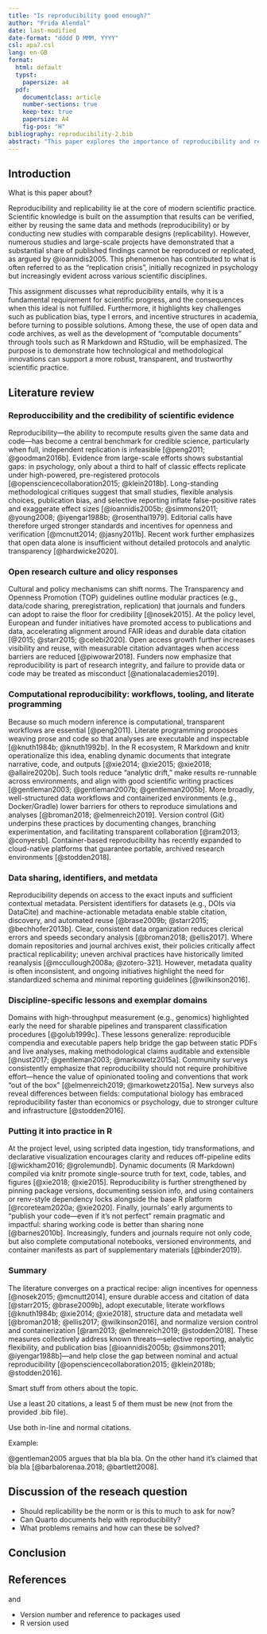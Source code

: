 ```yaml
---
title: "Is reproducibility good enough?"
author: "Frida Alendal"
date: last-modified
date-format: "dddd D MMM, YYYY"
csl: apa7.csl
lang: en-GB
format:
  html: default
  typst:
    papersize: a4
  pdf:
    documentclass: article
    number-sections: true
    keep-tex: true
    papersize: A4
    fig-pos: "H"
bibliography: reproducibility-2.bib
abstract: "This paper explores the importance of reproducibility and replicability in scientific research. It reviews key challenges such as publication bias, type I errors, and the replication crisis, while also considering solutions including open science practices and computable documents like Quarto. The discussion argues that replicability is an aspirational goal, but reproducibility must serve as the minimum standard to maintain credibility and trust in science." 
---
```




## Introduction

What is this paper about?

Reproducibility and replicability lie at the core of modern scientific practice. Scientific knowledge is built on the assumption that results can be verified, either by reusing the same data and methods (reproducibility) or by conducting new studies with comparable designs (replicability). However, numerous studies and large-scale projects have demonstrated that a substantial share of published findings cannot be reproduced or replicated, as argued by @ioannidis2005. This phenomenon has contributed to what is often referred to as the "replication crisis", initially recognized in psychology but increasingly evident across various scientific disciplines.

This assignment discusses what reproducibility entails, why it is a fundamental requirement for scientific progress, and the consequences when this ideal is not fulfilled. Furthermore, it highlights key challenges such as publication bias, type I errors, and incentive structures in academia, before turning to possible solutions. Among these, the use of open data and code archives, as well as the development of "computable documents" through tools such as R Markdown and RStudio, will be emphasized. The purpose is to demonstrate how technological and methodological innovations can support a more robust, transparent, and trustworthy scientific practice.


## Literature review

### Reproduccibility and the credibility of scientific evidence
Reproducibility—the ability to recompute results given the same data and code—has become a central benchmark for credible science, particularly when full, independent replication is infeasible [@peng2011; @goodman2016b]. Evidence from large-scale efforts shows substantial gaps: in psychology, only about a third to half of classic effects replicate under high-powered, pre-registered protocols [@opensciencecollaboration2015; @klein2018b]. Long-standing methodological critiques suggest that small studies, flexible analysis choices, publication bias, and selective reporting inflate false-positive rates and exaggerate effect sizes [@ioannidis2005b; @simmons2011; @young2008; @iyengar1988b; @rosenthal1979]. Editorial calls have therefore urged stronger standards and incentives for openness and verification [@mcnutt2014; @jasny2011b]. Recent work further emphasizes that open data alone is insufficient without detailed protocols and analytic transparency [@hardwicke2020].

### Open research culture and olicy responses
Cultural and policy mechanisms can shift norms. The Transparency and Openness Promotion (TOP) guidelines outline modular practices (e.g., data/code sharing, preregistration, replication) that journals and funders can adopt to raise the floor for credibility [@nosek2015]. At the policy level, European and funder initiatives have promoted access to publications and data, accelerating alignment around FAIR ideas and durable data citation [@2015; @starr2015; @celebi2020]. Open access growth further increases visibility and reuse, with measurable citation advantages when access barriers are reduced [@piwowar2018]. Funders now emphasize that reproducibility is part of research integrity, and failure to provide data or code may be treated as misconduct [@nationalacademies2019].

### Computational reproducibility: workflows, tooling, and literate programming
Because so much modern inference is computational, transparent workflows are essential [@peng2011]. Literate programming proposes weaving prose and code so that analyses are executable and inspectable [@knuth1984b; @knuth1992b]. In the R ecosystem, R Markdown and knitr operationalize this idea, enabling dynamic documents that integrate narrative, code, and outputs [@xie2014; @xie2015; @xie2018; @allaire2020b]. Such tools reduce “analytic drift,” make results re-runnable across environments, and align with good scientific writing practices [@gentleman2003; @gentleman2007b; @gentleman2005b]. More broadly, well-structured data workflows and containerized environments (e.g., Docker/Gradle) lower barriers for others to reproduce simulations and analyses [@broman2018; @elmenreich2019]. Version control (Git) underpins these practices by documenting changes, branching experimentation, and facilitating transparent collaboration [@ram2013; @conyersb]. Container-based reproducibility has recently expanded to cloud-native platforms that guarantee portable, archived research environments [@stodden2018].

### Data sharing, identifiers, and metdata
Reproducibility depends on access to the exact inputs and sufficient contextual metadata. Persistent identifiers for datasets (e.g., DOIs via DataCite) and machine-actionable metadata enable stable citation, discovery, and automated reuse [@brase2009b; @starr2015; @bechhofer2013b]. Clear, consistent data organization reduces clerical errors and speeds secondary analysis [@broman2018; @ellis2017]. Where domain repositories and journal archives exist, their policies critically affect practical replicability; uneven archival practices have historically limited reanalysis [@mccullough2008a; @zotero-321]. However, metadata quality is often inconsistent, and ongoing initiatives highlight the need for standardized schema and minimal reporting guidelines [@wilkinson2016].

### Discipline-specific lessons and exemplar domains
Domains with high-throughput measurement (e.g., genomics) highlighted early the need for sharable pipelines and transparent classification procedures [@golub1999c]. These lessons generalize: reproducible compendia and executable papers help bridge the gap between static PDFs and live analyses, making methodological claims auditable and extensible [@nust2017; @gentleman2003; @markowetz2015a]. Community surveys consistently emphasize that reproducibility should not require prohibitive effort—hence the value of opinionated tooling and conventions that work “out of the box” [@elmenreich2019; @markowetz2015a]. New surveys also reveal differences between fields: computational biology has embraced reproducibility faster than economics or psychology, due to stronger culture and infrastructure [@stodden2016].

### Putting it into practice in R
At the project level, using scripted data ingestion, tidy transformations, and declarative visualization encourages clarity and reduces off-pipeline edits [@wickham2016; @grolemundb]. Dynamic documents (R Markdown) compiled via knitr promote single-source truth for text, code, tables, and figures [@xie2018; @xie2015]. Reproducibility is further strengthened by pinning package versions, documenting session info, and using containers or renv-style dependency locks alongside the base R platform [@rcoreteam2020a; @xie2020]. Finally, journals’ early arguments to “publish your code—even if it’s not perfect” remain pragmatic and impactful: sharing working code is better than sharing none [@barnes2010b]. Increasingly, funders and journals require not only code, but also complete computational notebooks, versioned environments, and container manifests as part of supplementary materials [@binder2019].

### Summary
The literature converges on a practical recipe: align incentives for openness [@nosek2015; @mcnutt2014], ensure durable access and citation of data [@starr2015; @brase2009b], adopt executable, literate workflows [@knuth1984b; @xie2014; @xie2018], structure data and metadata well [@broman2018; @ellis2017; @wilkinson2016], and normalize version control and containerization [@ram2013; @elmenreich2019; @stodden2018]. These measures collectively address known threats—selective reporting, analytic flexibility, and publication bias [@ioannidis2005b; @simmons2011; @iyengar1988b]—and help close the gap between nominal and actual reproducibility [@opensciencecollaboration2015; @klein2018b; @stodden2016].



Smart stuff from others about the topic.

Use a least 20 citations, a least 5 of them must be new (not from the provided .bib file).

Use both in-line and normal citations.

Example:

@gentleman2005 argues that bla bla bla.
On the other hand it's claimed that bla bla [@barbalorenaa.2018; @bartlett2008].

## Discussion of the reseach question

-   Should replicability be the norm or is this to much to ask for now?
-   Can Quarto documents help with reproducibility?
-   What problems remains and how can these be solved?

## Conclusion



## References

and

-   Version number and reference to packages used
-   R version used
